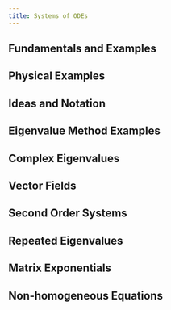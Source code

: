 ```yaml
---
title: Systems of ODEs
---
```


## Fundamentals and Examples

## Physical Examples

## Ideas and Notation

## Eigenvalue Method Examples

## Complex Eigenvalues

## Vector Fields

## Second Order Systems

## Repeated Eigenvalues

## Matrix Exponentials

## Non-homogeneous Equations